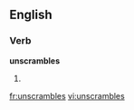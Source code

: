 
==English==

===Verb===
'''unscrambles'''

# {{third-person singular of|unscramble}}

[[fr:unscrambles]]
[[vi:unscrambles]]